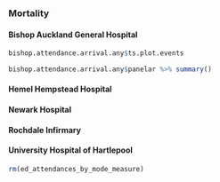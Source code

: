 ### Mortality  {.tabset .tabset-fade .tabset-pills}

#### Bishop Auckland General Hospital
```r
bishop.attendance.arrival.any$ts.plot.events
```
```r
bishop.attendance.arrival.any$panelar %>% summary()
```


#### Hemel Hempstead Hospital


#### Newark Hospital


#### Rochdale Infirmary


#### University Hospital of Hartlepool




```r
rm(ed_attendances_by_mode_measure)

```
